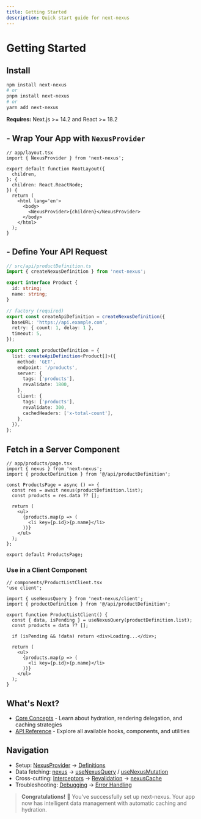 ```yaml
---
title: Getting Started
description: Quick start guide for next-nexus
---
```


# Getting Started

## Install

```bash
npm install next-nexus
# or
pnpm install next-nexus
# or
yarn add next-nexus
```

**Requires:** Next.js >= 14.2 and React >= 18.2

## - Wrap Your App with `NexusProvider`

```tsx
// app/layout.tsx
import { NexusProvider } from 'next-nexus';

export default function RootLayout({
  children,
}: {
  children: React.ReactNode;
}) {
  return (
    <html lang='en'>
      <body>
        <NexusProvider>{children}</NexusProvider>
      </body>
    </html>
  );
}
```

## - Define Your API Request

```ts
// src/api/productDefinition.ts
import { createNexusDefinition } from 'next-nexus';

export interface Product {
  id: string;
  name: string;
}

// factory (required)
export const createApiDefinition = createNexusDefinition({
  baseURL: 'https://api.example.com',
  retry: { count: 1, delay: 1 },
  timeout: 5,
});

export const productDefinition = {
  list: createApiDefinition<Product[]>({
    method: 'GET',
    endpoint: '/products',
    server: {
      tags: ['products'],
      revalidate: 1800,
    },
    client: {
      tags: ['products'],
      revalidate: 300,
      cachedHeaders: ['x-total-count'],
    },
  }),
};
```
## Fetch in a Server Component

```tsx
// app/products/page.tsx
import { nexus } from 'next-nexus';
import { productDefinition } from '@/api/productDefinition';

const ProductsPage = async () => {
  const res = await nexus(productDefinition.list);
  const products = res.data ?? [];

  return (
    <ul>
      {products.map(p => (
        <li key={p.id}>{p.name}</li>
      ))}
    </ul>
  );
};

export default ProductsPage;
```

### Use in a Client Component

```tsx
// components/ProductListClient.tsx
'use client';

import { useNexusQuery } from 'next-nexus/client';
import { productDefinition } from '@/api/productDefinition';

export function ProductListClient() {
  const { data, isPending } = useNexusQuery(productDefinition.list);
  const products = data ?? [];

  if (isPending && !data) return <div>Loading...</div>;

  return (
    <ul>
      {products.map(p => (
        <li key={p.id}>{p.name}</li>
      ))}
    </ul>
  );
}
```

## What's Next?

- [Core Concepts](/en/core-concepts) - Learn about hydration, rendering delegation, and caching strategies
- [API Reference](/en/api) - Explore all available hooks, components, and utilities

## Navigation
- Setup: [NexusProvider](/en/api/nexus-provider) → [Definitions](/en/api/definitions)
- Data fetching: [nexus](/en/api/nexus) → [useNexusQuery](/en/api/hooks/use-nexus-query) / [useNexusMutation](/en/api/hooks/use-nexus-mutation)
- Cross-cutting: [Interceptors](/en/api/interceptors) → [Revalidation](/en/api/revalidation) → [nexusCache](/en/api/nexus-cache)
- Troubleshooting: [Debugging](/en/debugging) → [Error Handling](/en/api/errors)

> **Congratulations!** 🎉 You've successfully set up next-nexus. Your app now has intelligent data management with automatic caching and hydration.
